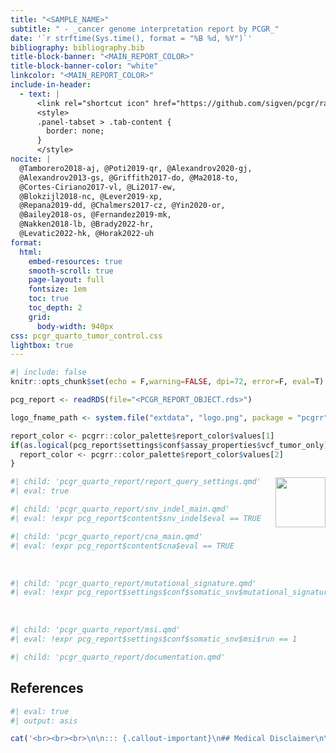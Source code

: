 ```yaml
---
title: "<SAMPLE_NAME>"
subtitle: " - _cancer genome interpretation report by PCGR_"
date: '`r strftime(Sys.time(), format = "%B %d, %Y")`'
bibliography: bibliography.bib
title-block-banner: "<MAIN_REPORT_COLOR>"
title-block-banner-color: "white"
linkcolor: "<MAIN_REPORT_COLOR>"
include-in-header:
  - text: |
      <link rel="shortcut icon" href="https://github.com/sigven/pcgr/raw/master/pcgrr/pkgdown/favicon/favicon-16x16.png" />
      <style>
      .panel-tabset > .tab-content {
        border: none;
      }
      </style>
nocite: |
  @Tamborero2018-aj, @Poti2019-qr, @Alexandrov2020-gj, 
  @Alexandrov2013-gs, @Griffith2017-do, @Ma2018-to, 
  @Cortes-Ciriano2017-vl, @Li2017-ew,
  @Blokzijl2018-nc, @Lever2019-xp, 
  @Repana2019-dd, @Chalmers2017-cz, @Yin2020-or, 
  @Bailey2018-os, @Fernandez2019-mk,
  @Nakken2018-lb, @Brady2022-hr,
  @Levatic2022-hk, @Horak2022-uh
format: 
  html:
    embed-resources: true
    smooth-scroll: true
    page-layout: full
    fontsize: 1em
    toc: true
    toc_depth: 2
    grid:
      body-width: 940px
css: pcgr_quarto_tumor_control.css
lightbox: true
---
```


```r
#| include: false
knitr::opts_chunk$set(echo = F,warning=FALSE, dpi=72, error=F, eval=T)

pcg_report <- readRDS(file="<PCGR_REPORT_OBJECT.rds>")

logo_fname_path <- system.file("extdata", "logo.png", package = "pcgrr")

report_color <- pcgrr::color_palette$report_color$values[1]
if(as.logical(pcg_report$settings$conf$assay_properties$vcf_tumor_only) == TRUE){
  report_color <- pcgrr::color_palette$report_color$values[2]
}
```

<a href="https://sigven.github.io/pcgr">
  <img src="`r logo_fname_path`" title="" alt="" align="right" width="80"/>
</a>

```r
#| child: 'pcgr_quarto_report/report_query_settings.qmd'
#| eval: true
```

```r
#| child: 'pcgr_quarto_report/snv_indel_main.qmd'
#| eval: !expr pcg_report$content$snv_indel$eval == TRUE
```


```r
#| child: 'pcgr_quarto_report/cna_main.qmd'
#| eval: !expr pcg_report$content$cna$eval == TRUE
```

<br>

```r
#| child: 'pcgr_quarto_report/mutational_signature.qmd'
#| eval: !expr pcg_report$settings$conf$somatic_snv$mutational_signatures$run == TRUE &  pcg_report$content$mutational_signatures$missing_data == FALSE
```

<br>

```r
#| child: 'pcgr_quarto_report/msi.qmd'
#| eval: !expr pcg_report$settings$conf$somatic_snv$msi$run == 1
```

```r
#| child: 'pcgr_quarto_report/documentation.qmd'
```

## References

::: {#refs}
:::

```r
#| eval: true
#| output: asis

cat('<br><br><br>\n\n::: {.callout-important}\n## Medical Disclaimer\n\n<i>The information contained in this cancer genome report is intended for research purposes only. We make no representations or warranties of any kind, expressed or implied, about the completeness, accuracy, reliability, suitability or availability with respect to the sequencing report or the information, products, services, for interpretation or use in clinical practice, or otherwise contained in the report for any purpose. Any reliance you place on information in the report is therefore strictly at your own risk. In no event will we be liable for any loss or damage including without limitation, indirect or consequential loss or damage, or any loss or damage whatsoever arising from loss of data or profits arising out of, or in connection with, the use of this genome report.</i><br>\n\n:::')

```


